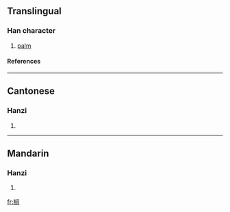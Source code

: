 {{see|櫚}}

==Translingual==
===Han character===
{{Han char|rn=75|rad=木|as=09|sn=13|four=|canj=木中尸口 (DLSR)}}
# [[palm]]
====References====
{{Han ref|kx=0542.191|hdz=21255.010|uh=6988|ud=27016}}

----
==Cantonese==
===Hanzi===
{{yue-hanzi|jyut=|y=leui4}}
# {{defn|Cantonese}}

----
==Mandarin==
===Hanzi===
{{cmn-hanzi|tra=櫚|pin=[[lǘ]] (lü2)|wg=lü<sup>2</sup>}}
# {{defn|Mandarin}}

[[fr:榈]]